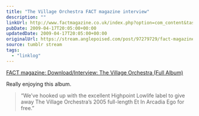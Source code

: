 ```yaml
---
title: "The Village Orchestra FACT magazine interview"
description: ""
linkUrl: http://www.factmagazine.co.uk/index.php?option=com_content&task=view&id=2318&Itemid=99
pubDate: 2009-04-17T20:05:00+00:00
updatedDate: 2009-04-17T20:05:00+00:00
originalUrl: https://stream.anglepoised.com/post/97279729/fact-magazine-downloadinterview-the-village
source: tumblr stream
tags:
  - "linklog"
---
```


[FACT magazine: Download/Interview: The Village Orchestra (Full Album)][1]

Really enjoying this album.

> &ldquo;We&rsquo;ve hooked up with the excellent Highpoint Lowlife label to give away The Village Orchestra&rsquo;s 2005 full-length Et In Arcadia Ego for free.&rdquo;

[1]: http://www.factmagazine.co.uk/index.php?option=com_content&task=view&id=2318&Itemid=99
